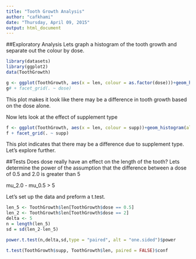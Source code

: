 ```yaml
---
title: "Tooth Growth Analysis"
author: "cafkhami"
date: "Thursday, April 09, 2015"
output: html_document
---
```


##Exploratory Analysis
Lets graph a histogram of the tooth growth and separate out the colour by dose. 
```r
library(datasets)
library(ggplot2)
data(ToothGrowth)

g <- ggplot(ToothGrowth, aes(x = len, colour = as.factor(dose)))+geom_histogram(alpha = .20, binwidth=.5)
g# + facet_grid(. ~ dose)

```

This plot makes it look like there may be a difference in tooth growth based on the dose alone.

Now lets look at the effect of supplement type
```r
f <- ggplot(ToothGrowth, aes(x = len, colour = supp))+geom_histogram(alpha = .20, binwidth=.5)
f + facet_grid(. ~ supp)

```

This plot indicates that there may be a difference due to supplement type.  Let's explore further.

##Tests
Does dose really have an effect on the length of the tooth?  Lets determine the power of the assumption that the difference between a dose of 0.5 and 2.0 is greater than 5 

mu_2.0 - mu_0.5 > 5

Let's set up the data and preform a t.test.
```r
len_5 <- ToothGrowth$len[ToothGrowth$dose == 0.5]
len_2 <- ToothGrowth$len[ToothGrowth$dose == 2]
delta <- 5
n = length(len_5)
sd = sd(len_2-len_5)

power.t.test(n,delta,sd,type = "paired", alt = "one.sided")$power

t.test(ToothGrowth$supp, ToothGrowth$len, paired = FALSE)$conf
```